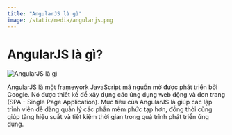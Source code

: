 ```yaml
---
title: "AngularJS là gì"
image: /static/media/angularjs.png
---
```


# AngularJS là gì?

![AngularJS là gì](/static/media/angularjs.png)

AngularJS là một framework JavaScript mã nguồn mở được phát triển bởi Google. Nó được thiết kế để xây dựng các ứng dụng web động và đơn trang (SPA - Single Page Application). Mục tiêu của AngularJS là giúp các lập trình viên dễ dàng quản lý các phần mềm phức tạp hơn, đồng thời cũng giúp tăng hiệu suất và tiết kiệm thời gian trong quá trình phát triển ứng dụng.
